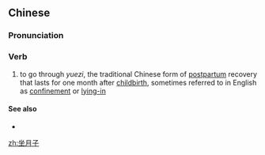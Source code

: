==Chinese==
{{zh-forms|type=12}}

===Pronunciation===
{{zh-pron
|m=zuòyuèzi
|c=co5 jyut6 zi2
|cat=v
}}

===Verb===
{{zh-verb}}

# to go through ''yuezi'', the traditional Chinese form of [[postpartum]] recovery that lasts for one month after [[childbirth]], sometimes referred to in English as [[confinement]] or [[lying-in]]

====See also====
* {{zh-l|月嫂}}

[[zh:坐月子]]